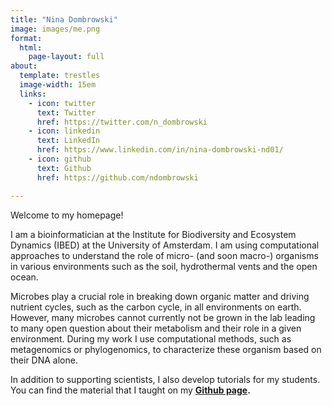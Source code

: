 ---
title: "Nina Dombrowski"
image: images/me.png
format: 
  html:
    page-layout: full
about:
  template: trestles
  image-width: 15em
  links:
    - icon: twitter
      text: Twitter
      href: https://twitter.com/n_dombrowski
    - icon: linkedin
      text: LinkedIn
      href: https://www.linkedin.com/in/nina-dombrowski-nd01/
    - icon: github
      text: Github
      href: https://github.com/ndombrowski

---

Welcome to my homepage!  

I am a bioinformatician at the Institute for Biodiversity and Ecosystem Dynamics (IBED) at the University of Amsterdam. I am using computational approaches to understand the role of micro- (and soon macro-) organisms in various environments such as the soil, hydrothermal vents and the open ocean. 

Microbes play a crucial role in breaking down organic matter and driving nutrient cycles, such as the carbon cycle, in all environments on earth. However, many microbes cannot currently not be grown in the lab leading to many open question about their metabolism and their role in a given environment. During my work I use computational methods, such as metagenomics or phylogenomics, to characterize these organism based on their DNA alone.

In addition to supporting scientists, I also develop tutorials for my students. You can find the material that I taught on my **[Github page](https://github.com/ndombrowski).**




